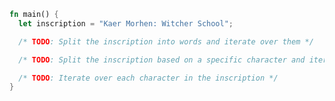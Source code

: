 ```rust
fn main() {
  let inscription = "Kaer Morhen: Witcher School";

  /* TODO: Split the inscription into words and iterate over them */

  /* TODO: Split the inscription based on a specific character and iterate over the parts */

  /* TODO: Iterate over each character in the inscription */
}
```